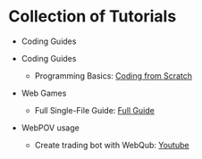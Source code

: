 

<Meta title="Tutorials/03. WebInterface" />

# Collection of Tutorials

* Coding Guides

* Coding Guides
  * Programming Basics: <a href="https://webpov.gitbook.io/webgame">Coding from Scratch</a>
* Web Games
  * Full Single-File Guide: <a href="/?path=/docs/index-full-guide--docs">Full Guide</a>
* WebPOV usage
  * Create trading bot with WebQub: <a href="https://www.youtube.com/watch?v=2OVTDrkixyI&embeds_referring_euri=https%3A%2F%2Fcdn.iframe.ly%2F&source_ve_path=MjM4NTE&feature=emb_title">Youtube</a>